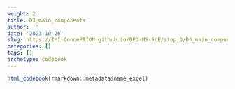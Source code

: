 ```yaml
---
weight: 2
title: D3_main_components
author: ''
date: '2023-10-26'
slug: https://IMI-ConcePTION.github.io/DP3-MS-SLE/step_3/D3_main_components
categories: []
tags: []
archetype: codebook
---
```


```r
html_codebook(rmarkdown::metadata$name_excel)
```
